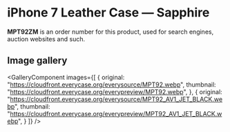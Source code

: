
# iPhone 7 Leather Case — Sapphire

<Callout type='info' emoji='👉🏻'>**MPT92ZM** is an order number for this product, used for search engines, auction websites and such.</Callout>

## Image gallery

<GalleryComponent
    images={[
      {
        original: "https://cloudfront.everycase.org/everysource/MPT92.webp",
        thumbnail: "https://cloudfront.everycase.org/everypreview/MPT92.webp",
      },
      {
        original: "https://cloudfront.everycase.org/everysource/MPT92_AV1_JET_BLACK.webp",
        thumbnail: "https://cloudfront.everycase.org/everypreview/MPT92_AV1_JET_BLACK.webp",
      }
    ]}
  />
